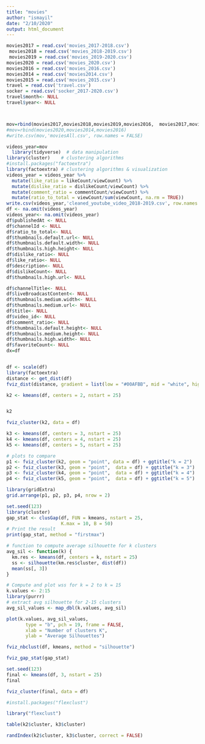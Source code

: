 ```yaml
---
title: "movies"
author: "ismayil"
date: "2/10/2020"
output: html_document
---
```


```r
movies2017 = read.csv('movies_2017-2018.csv')
 movies2018 = read.csv('movies_2018-2019.csv')
 movies2019 = read.csv('movies_2019-2020.csv')
movies2020 = read.csv('movies_2020.csv')
movies2016 = read.csv('movies_2016.csv')
movies2014 = read.csv('movies2014.csv')
movies2015 = read.csv('movies_2015.csv')
travel = read.csv('travel.csv')
socker = read.csv('socker_2017-2020.csv')
travel$month<- NULL
travel$year<- NULL



mov=rbind(movies2017,movies2018,movies2019,movies2016,  movies2017,movies2019,movies2020,movies2015)
#mov=rbind(movies2020,movies2014,movies2016)
#write.csv(mov,'moviesAll.csv', row.names = FALSE)
```


```r
videos_year=mov
  library(tidyverse)  # data manipulation
library(cluster)    # clustering algorithms
#install.packages("factoextra")
library(factoextra) # clustering algorithms & visualization
videos_year = videos_year %>%
  mutate(like_ratio = likeCount/viewCount) %>% 
  mutate(dislike_ratio = dislikeCount/viewCount) %>%
  mutate(comment_ratio = commentCount/viewCount) %>% 
  mutate(ratio_to_total = viewCount/sum(viewCount, na.rm = TRUE))
write.csv(videos_year,'cleaned_youtube_video_2018-2019.csv', row.names = FALSE)
df <- na.omit(videos_year)
videos_year<- na.omit(videos_year)
df$publishedAt <- NULL
df$channelId <- NULL
df$ratio_to_total<- NULL
df$thumbnails.default.url<- NULL
df$thumbnails.default.width<- NULL
df$thumbnails.high.height<- NULL
df$dislike_ratio<- NULL
df$like_ratio<- NULL
df$description<- NULL
df$dislikeCount<- NULL
df$thumbnails.high.url<- NULL

df$channelTitle<- NULL
df$liveBroadcastContent<- NULL
df$thumbnails.medium.width<- NULL
df$thumbnails.medium.url<- NULL
df$title<- NULL
df$video_id<- NULL
df$comment_ratio<- NULL
df$thumbnails.default.height<- NULL
df$thumbnails.medium.height<- NULL
df$thumbnails.high.width<- NULL
df$favoriteCount<- NULL
dx=df


df <- scale(df)
library(factoextra)
distance <- get_dist(df)
fviz_dist(distance, gradient = list(low = "#00AFBB", mid = "white", high = "#FC4E07"))

k2 <- kmeans(df, centers = 2, nstart = 25)


k2

```

```r
fviz_cluster(k2, data = df)
```


```r
k3 <- kmeans(df, centers = 3, nstart = 25)
k4 <- kmeans(df, centers = 4, nstart = 25)
k5 <- kmeans(df, centers = 5, nstart = 25)

# plots to compare
p1 <- fviz_cluster(k2, geom = "point", data = df) + ggtitle("k = 2")
p2 <- fviz_cluster(k3, geom = "point",  data = df) + ggtitle("k = 3")
p3 <- fviz_cluster(k4, geom = "point",  data = df) + ggtitle("k = 4")
p4 <- fviz_cluster(k5, geom = "point",  data = df) + ggtitle("k = 5")

library(gridExtra)
grid.arrange(p1, p2, p3, p4, nrow = 2)
```
```r
set.seed(123)
library(cluster)
gap_stat <- clusGap(df, FUN = kmeans, nstart = 25,
                    K.max = 10, B = 50)
# Print the result
print(gap_stat, method = "firstmax")
```
```r
# function to compute average silhouette for k clusters
avg_sil <- function(k) {
  km.res <- kmeans(df, centers = k, nstart = 25)
  ss <- silhouette(km.res$cluster, dist(df))
  mean(ss[, 3])
}

# Compute and plot wss for k = 2 to k = 15
k.values <- 2:15
library(purrr)
# extract avg silhouette for 2-15 clusters
avg_sil_values <- map_dbl(k.values, avg_sil)

plot(k.values, avg_sil_values,
       type = "b", pch = 19, frame = FALSE, 
       xlab = "Number of clusters K",
       ylab = "Average Silhouettes")
```
```r
fviz_nbclust(df, kmeans, method = "silhouette")
```


```r
fviz_gap_stat(gap_stat)
```
```r
set.seed(123)
final <- kmeans(df, 3, nstart = 25)
final

```
```r
fviz_cluster(final, data = df)
```
```r
#install.packages("flexclust")

library("flexclust")
```

```r

table(k2$cluster, k3$cluster)

randIndex(k2$cluster, k3$cluster, correct = FALSE)



```


